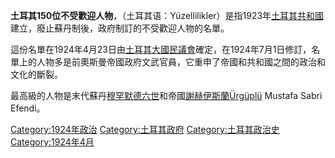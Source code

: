 {{unreferenced|time=2015-10-23T01:25:19+00:00}}
'''土耳其150位不受歡迎人物'''，（土耳其语：Yüzellilikler）是指1923年[[土耳其共和國|土耳其共和國]]建立，廢止蘇丹制後，政府制訂的不受歡迎人物的名單。

這份名單在1924年4月23日由[[土耳其大國民議會|土耳其大國民議會]]確定，在1924年7月1日修訂，名單上的人物多是前奧斯曼帝國政府文武官員，它重申了帝國和共和國之間的政治和文化的斷裂。

最高級的人物是末代蘇丹[[穆罕默德六世_(奥斯曼帝国)|穆罕默德六世]]和帝國[[謝赫伊斯蘭|謝赫伊斯蘭]]Ürgüplü Mustafa Sabri Efendi。

[[Category:1924年政治|Category:1924年政治]]
[[Category:土耳其政府|Category:土耳其政府]]
[[Category:土耳其政治史|Category:土耳其政治史]]
[[Category:1924年4月|Category:1924年4月]]